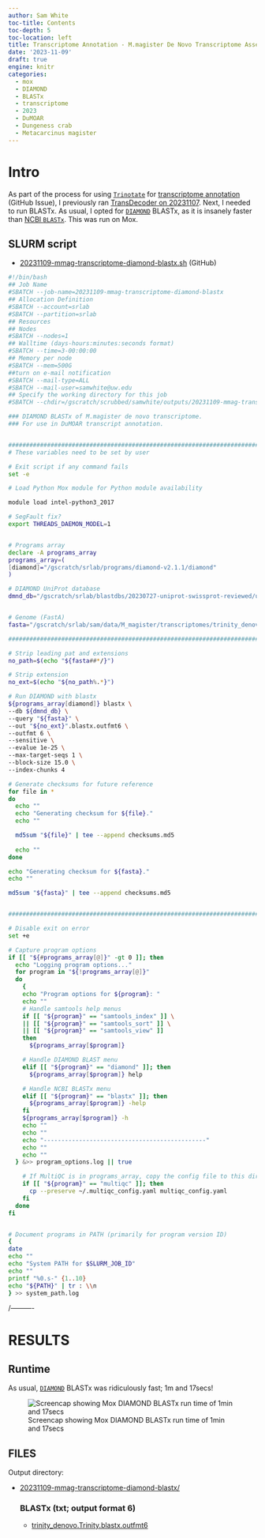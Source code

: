 ```yaml
---
author: Sam White
toc-title: Contents
toc-depth: 5
toc-location: left
title: Transcriptome Annotation - M.magister De Novo Transcriptome Assembly for DuMOAR Project Using DIAMOND BLASTx on Mox
date: '2023-11-09'
draft: true
engine: knitr
categories: 
  - mox
  - DIAMOND
  - BLASTx
  - transcriptome
  - 2023
  - DuMOAR
  - Dungeness crab
  - Metacarcinus magister
---
```

# Intro

As part of the process for using [`Trinotate`](https://github.com/Trinotate/Trinotate/wiki) for [transcriptome annotation](https://github.com/laurahspencer/DuMOAR/issues/44) (GitHub Issue), I previously ran [TransDecoder on 20231107](../2023-11-07-Transcriptome-Annotation---M.magister-De-Novo-Transcriptome-Assembly-for-DuMOAR-Project-Using-TransDecoder-on-Mox/index.qmd). Next, I needed to run BLASTx. As usual, I opted for [`DIAMOND`](https://github.com/bbuchfink/diamond) BLASTx, as it is insanely faster than [NCBI `BLASTx`](https://www.ncbi.nlm.nih.gov/books/NBK279690/). This was run on Mox.

## SLURM script

- [20231109-mmag-transcriptome-diamond-blastx.sh](https://github.com/RobertsLab/sams-notebook/blob/master/sbatch_scripts/20231109-mmag-transcriptome-diamond-blastx.sh) (GitHub)


```bash
#!/bin/bash
## Job Name
#SBATCH --job-name=20231109-mmag-transcriptome-diamond-blastx
## Allocation Definition
#SBATCH --account=srlab
#SBATCH --partition=srlab
## Resources
## Nodes
#SBATCH --nodes=1
## Walltime (days-hours:minutes:seconds format)
#SBATCH --time=3-00:00:00
## Memory per node
#SBATCH --mem=500G
##turn on e-mail notification
#SBATCH --mail-type=ALL
#SBATCH --mail-user=samwhite@uw.edu
## Specify the working directory for this job
#SBATCH --chdir=/gscratch/scrubbed/samwhite/outputs/20231109-mmag-transcriptome-diamond-blastx

### DIAMOND BLASTx of M.magister de novo transcriptome.
### For use in DuMOAR transcript annotation.


###################################################################################
# These variables need to be set by user

# Exit script if any command fails
set -e

# Load Python Mox module for Python module availability

module load intel-python3_2017

# SegFault fix?
export THREADS_DAEMON_MODEL=1


# Programs array
declare -A programs_array
programs_array=(
[diamond]="/gscratch/srlab/programs/diamond-v2.1.1/diamond"
)

# DIAMOND UniProt database
dmnd_db="/gscratch/srlab/blastdbs/20230727-uniprot-swissprot-reviewed/uniprot_sprot.dmnd"


# Genome (FastA)
fasta="/gscratch/srlab/sam/data/M_magister/transcriptomes/trinity_denovo.Trinity.fasta"

###################################################################################

# Strip leading pat and extensions
no_path=$(echo "${fasta##*/}")

# Strip extension
no_ext=$(echo "${no_path%.*}")

# Run DIAMOND with blastx
${programs_array[diamond]} blastx \
--db ${dmnd_db} \
--query "${fasta}" \
--out "${no_ext}".blastx.outfmt6 \
--outfmt 6 \
--sensitive \
--evalue 1e-25 \
--max-target-seqs 1 \
--block-size 15.0 \
--index-chunks 4

# Generate checksums for future reference
for file in *
do
  echo ""
  echo "Generating checksum for ${file}."
  echo ""

  md5sum "${file}" | tee --append checksums.md5
  
  echo ""
done

echo "Generating checksum for ${fasta}."
echo ""

md5sum "${fasta}" | tee --append checksums.md5


###################################################################################

# Disable exit on error
set +e

# Capture program options
if [[ "${#programs_array[@]}" -gt 0 ]]; then
  echo "Logging program options..."
  for program in "${!programs_array[@]}"
  do
    {
    echo "Program options for ${program}: "
    echo ""
    # Handle samtools help menus
    if [[ "${program}" == "samtools_index" ]] \
    || [[ "${program}" == "samtools_sort" ]] \
    || [[ "${program}" == "samtools_view" ]]
    then
      ${programs_array[$program]}

    # Handle DIAMOND BLAST menu
    elif [[ "${program}" == "diamond" ]]; then
      ${programs_array[$program]} help

    # Handle NCBI BLASTx menu
    elif [[ "${program}" == "blastx" ]]; then
      ${programs_array[$program]} -help
    fi
    ${programs_array[$program]} -h
    echo ""
    echo ""
    echo "----------------------------------------------"
    echo ""
    echo ""
  } &>> program_options.log || true

    # If MultiQC is in programs_array, copy the config file to this directory.
    if [[ "${program}" == "multiqc" ]]; then
      cp --preserve ~/.multiqc_config.yaml multiqc_config.yaml
    fi
  done
fi


# Document programs in PATH (primarily for program version ID)
{
date
echo ""
echo "System PATH for $SLURM_JOB_ID"
echo ""
printf "%0.s-" {1..10}
echo "${PATH}" | tr : \\n
} >> system_path.log
```

/----------

# RESULTS

## Runtime

As usual, [`DIAMOND`](https://github.com/bbuchfink/diamond) BLASTx was ridiculously fast; 1m and 17secs!

![Screencap showing Mox DIAMOND BLASTx run time of 1min and 17secs](20231109-mmag-transcriptome-diamond-blastx-runtime.png)

## FILES

Output directory:

- [20231109-mmag-transcriptome-diamond-blastx/](https://gannet.fish.washington.edu/Atumefaciens/20231109-mmag-transcriptome-diamond-blastx/)


  ### BLASTx (txt; output format 6)

  - [trinity_denovo.Trinity.blastx.outfmt6](https://gannet.fish.washington.edu/Atumefaciens/20231109-mmag-transcriptome-diamond-blastx/trinity_denovo.Trinity.blastx.outfmt6)